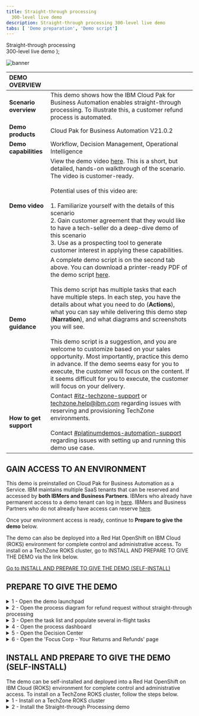 ---
title: Straight-through processing
  300-level live demo
description: Straight-through processing 300-level live demo
tabs: [ 'Demo preparation', 'Demo script']
---

  <span>
    Straight-through processing <br/> 300-level live demo
  </span> );

![banner](./images/BA_STP_300_Prep_GitHub_banner_8-3-21_short.jpg)
<span id="place1"></span>

| DEMO OVERVIEW |  |
| :--- | :--- |
| **Scenario overview** | This demo shows how the IBM Cloud Pak for Business Automation enables straight-through processing. To illustrate this, a customer refund process is automated. |
| **Demo products** | Cloud Pak for Business Automation V21.0.2 |
| **Demo capabilities** | Workflow, Decision Management, Operational Intelligence |
| **Demo video** | View the demo video <a href="https://ibm.ent.box.com/s/4yskrkefl1ssjxjmxx3kln87z5on4thx" target="_blank" rel="noreferrer">here</a>. This is a short, but detailed, hands-on walkthrough of the scenario. The video is customer-ready.<br/><br/>Potential uses of this video are:<br/><br/>1. Familiarize yourself with the details of this scenario <br/>2. Gain customer agreement that they would like to have a tech-seller do a deep-dive demo of this scenario <br/>3. Use as a prospecting tool to generate customer interest in applying these capabilities. |
| **Demo guidance** | A complete demo script is on the second tab above. You can download a printer-ready PDF of the demo script <a href="./300-BA-STP-Demo-Script.pdf" target="_blank" rel="noreferrer">here</a>. <br/><br/> This demo script has multiple tasks that each have multiple steps. In each step, you have the details about what you need to do (**Actions**), what you can say while delivering this demo step (**Narration**), and what diagrams and screenshots you will see. <br/><br/> This demo script is a suggestion, and you are welcome to customize based on your sales opportunity. Most importantly, practice this demo in advance. If the demo seems easy for you to execute, the customer will focus on the content. If it seems difficult for you to execute, the customer will focus on your delivery. |
| **How to get support** | Contact <a href="https://ibm-cloud.slack.com/archives/C0124J683GW" target="_blank" rel="noreferrer">#itz-techzone-support</a> or <a href="mailto:techzone.help@ibm.com">techzone.help@ibm.com</a> regarding issues with reserving and provisioning TechZone environments. <br/><br/> Contact <a href="https://ibm-cloud.slack.com/archives/C0216F39ACU" target="_blank" rel="noreferrer">#platinumdemos-automation-support</a> regarding issues with setting up and running this demo use case. |

## **GAIN ACCESS TO AN ENVIRONMENT**

This demo is preinstalled on Cloud Pak for Business Automation as a Service. IBM maintains multiple SaaS tenants that can be reserved and accessed by **both IBMers and Business Partners**. IBMers who already have permanent access to a demo tenant can log in <a href="https://www.automationcloud.ibm.com/" target="_blank" rel="noreferrer">here</a>. IBMers and Business Partners who do not already have access can reserve <a href="https://techzone.ibm.com/collection/5fdfcf8b99cf35001ee4954d" target="_blank" rel="noreferrer">here</a>.

Once your environment access is ready, continue to **Prepare to give the demo** below.

<InlineNotification>
The demo can also be deployed into a Red Hat OpenShift on IBM Cloud (ROKS) environment for complete control and administrative access. To install on a TechZone ROKS cluster, go to INSTALL AND PREPARE TO GIVE THE DEMO via the link below.</InlineNotification>

[Go to INSTALL AND PREPARE TO GIVE THE DEMO (SELF-INSTALL)](#selfinstall)

## **PREPARE TO GIVE THE DEMO**

<details>

<summary>1 - Open the demo launchpad </summary>
<br/>

The Refund Request Demo Launchpad is used to open all the user interfaces used in the demo.

Access your IBM Cloud Pak for Business Automation as a Service tenant <a href="https://www.automationcloud.ibm.com/" target="_blank" rel="noreferrer">here</a>.<br/><br/>

1.1&ensp;&thinsp;&ensp;&thinsp;&ensp;&thinsp;&ensp;&thinsp;&ensp;&thinsp;&ensp;&thinsp;Enter your email address and log in to IBM Cloud Pak for Business Automation as a Service. <br/><br/><img src="https://raw.githubusercontent.com/ibm-garage-tsa/platinum-demos/master/src/pages/300-business-automation/images/Stu_1.1.png" width="800" /><br/>

1.2&ensp;&thinsp;&ensp;&thinsp;&ensp;&thinsp;&ensp;&thinsp;&ensp;&thinsp;&ensp;&thinsp;Click the dropdown menu in the top left corner of the screen. <br/><br/><img src="https://raw.githubusercontent.com/ibm-garage-tsa/platinum-demos/master/src/pages/300-business-automation/images/Stu_1.1.1_tech_seller.png" width="800" /><br/>

1.3&ensp;&thinsp;&ensp;&thinsp;&ensp;&thinsp;&ensp;&thinsp;&ensp;&thinsp;&ensp;&thinsp;Click **Development** on the left-hand side, and click **Production** to switch to that environment. <br/><br/><img src="https://raw.githubusercontent.com/ibm-garage-tsa/platinum-demos/master/src/pages/300-business-automation/images/Stu_1.1.2_tech_seller.png" width="800" /><br/>

1.4&ensp;&thinsp;&ensp;&thinsp;&ensp;&thinsp;&ensp;&thinsp;&ensp;&thinsp;&ensp;&thinsp;On the left-hand side, click **Run**.<br/><br/><img src="https://raw.githubusercontent.com/ibm-garage-tsa/platinum-demos/master/src/pages/300-business-automation/images/Stu_1.1.3_tech_seller.png" width="800" /><br/>

1.5&ensp;&thinsp;&ensp;&thinsp;&ensp;&thinsp;&ensp;&thinsp;&ensp;&thinsp;&ensp;&thinsp;Click **Business Automation Apps**.

<br/>

<img src="https://raw.githubusercontent.com/ibm-garage-tsa/platinum-demos/master/src/pages/300-business-automation/images/Stu_1.2.png" width="800" />

1.6&ensp;&thinsp;&ensp;&thinsp;&ensp;&thinsp;&ensp;&thinsp;&ensp;&thinsp;&ensp;&thinsp;Click the **Refund Request** tile.

<br/>

<img src="https://raw.githubusercontent.com/ibm-garage-tsa/platinum-demos/master/src/pages/300-business-automation/images/Stu_1.3.png" width="800" />

The demo launchpad should now appear.

<br/>

<img src="https://raw.githubusercontent.com/ibm-garage-tsa/platinum-demos/master/src/pages/300-business-automation/images/Stu_1.4.png" width="800" /><br/>

**[Go to top](#place1)**

</details>

<details>

<summary>2 - Open the process diagram for refund request without straight-through processing</summary>
<br/>

You will use Process Designer to open the **Refund Request without STP** process diagram.
<br/>

2.1&ensp;&thinsp;&ensp;&thinsp;&ensp;&thinsp;&ensp;&thinsp;&ensp;&thinsp;&ensp;&thinsp;First, click **Hector, the Process Analyst** and copy the automatically-generated URL, then paste it to a new browser tab to open Workflow Center.<br/><br/>

<img src="https://raw.githubusercontent.com/ibm-garage-tsa/platinum-demos/master/src/pages/300-business-automation/images/2.1.Saas.png" width="800" /><br/>

2.2&ensp;&thinsp;&ensp;&thinsp;&ensp;&thinsp;&ensp;&thinsp;&ensp;&thinsp;&ensp;&thinsp;Next, click the **Process apps** tile.<br/><br/>

<img src="https://raw.githubusercontent.com/ibm-garage-tsa/platinum-demos/master/src/pages/300-business-automation/images/2.2.Saas.png" width="800" /><br/>

2.3&ensp;&thinsp;&ensp;&thinsp;&ensp;&thinsp;&ensp;&thinsp;&ensp;&thinsp;&ensp;&thinsp;Next, click the **Refund Request** title of the corresponding tile.<br/><br/>

<img src="https://raw.githubusercontent.com/ibm-garage-tsa/platinum-demos/master/src/pages/300-business-automation/images/Stu_2.3.png" width="800" /><br/>

2.4&ensp;&thinsp;&ensp;&thinsp;&ensp;&thinsp;&ensp;&thinsp;&ensp;&thinsp;&ensp;&thinsp;Inside the process app, click **Processes**, and then click **Refund Request without STP**.<br/><br/>

<img src="https://raw.githubusercontent.com/ibm-garage-tsa/platinum-demos/master/src/pages/300-business-automation/images/Stu_3.6.png" width="800" /><br/>

The **Refund Request without STP** process diagram will open.

<br/>

<InlineNotification>
NOTE: This will be the tab to display when you start the demo.
</InlineNotification><br/>

<img src="https://raw.githubusercontent.com/ibm-garage-tsa/platinum-demos/master/src/pages/300-business-automation/images/Stu_3.7.png" width="800" /><br/>

**[Go to top](#place1)**

</details>

<details>

<summary>3 - Open the task list and populate several in-flight tasks</summary>

<br/>

In this step, you will open the task list view in a new tab and populate some in-flight process instances so there are tasks in the inbox.
<br/>

<InlineNotification>
NOTE: The tasks will be automatically deleted after 12 hours to keep things clean for other users.
</InlineNotification><br/>

3.1&ensp;&thinsp;&ensp;&thinsp;&ensp;&thinsp;&ensp;&thinsp;&ensp;&thinsp;&ensp;&thinsp;Go to the Refund Request Demo Launchpad (pictured below) and click **Sam, the Refund Investigator**.

<br/>

<img src="https://raw.githubusercontent.com/ibm-garage-tsa/platinum-demos/master/src/pages/300-business-automation/images/one.png" width="800" /><br/>

3.2&ensp;&thinsp;&ensp;&thinsp;&ensp;&thinsp;&ensp;&thinsp;&ensp;&thinsp;&ensp;&thinsp;Copy the automatically-generated URL for **Process Portal** (Navigator Work Dashboard is not supported for process creation), then paste it to a new browser tab.

<br/>

<img src="https://raw.githubusercontent.com/ibm-garage-tsa/platinum-demos/master/src/pages/300-business-automation/images/two.png" width="800" /><br/>

3.3&ensp;&thinsp;&ensp;&thinsp;&ensp;&thinsp;&ensp;&thinsp;&ensp;&thinsp;&ensp;&thinsp;Under **Launch**, click **Refund Request** three times to generate a few new processes.<br/><br/>

<img src="https://raw.githubusercontent.com/ibm-garage-tsa/platinum-demos/master/src/pages/300-business-automation/images/three.png" width="800" /><br/>

3.4&ensp;&thinsp;&ensp;&thinsp;&ensp;&thinsp;&ensp;&thinsp;&ensp;&thinsp;&ensp;&thinsp;Three new tasks should appear in the **Work** inbox.

<br/>

<img src="https://raw.githubusercontent.com/ibm-garage-tsa/platinum-demos/master/src/pages/300-business-automation/images/four.png" width="800" /><br/>

3.5&ensp;&thinsp;&ensp;&thinsp;&ensp;&thinsp;&ensp;&thinsp;&ensp;&thinsp;&ensp;&thinsp;Leave this tab open for the demo. If you prefer Navigator you can close it, go back and use the automatically-generated URL to open Navigator and then Navigate to the Work Dashboard.

<br/>

**[Go to top](#place1)**

</details>

<details>

<summary>4 - Open the process dashboard</summary>
<br/>

In this step, you will you will open the **Refund Request dashboard** in a new tab.<br/><br/>

4.1&ensp;&thinsp;&ensp;&thinsp;&ensp;&thinsp;&ensp;&thinsp;&ensp;&thinsp;&ensp;&thinsp;Go to the Refund Request Demo Launchpad (pictured below), and click **Tom, the Business Analyst**.
<br/>

<img src="https://raw.githubusercontent.com/ibm-garage-tsa/platinum-demos/master/src/pages/300-business-automation/images/Stu_5.1.png" width="800" /><br/>

4.2&ensp;&thinsp;&ensp;&thinsp;&ensp;&thinsp;&ensp;&thinsp;&ensp;&thinsp;&ensp;&thinsp;Business Performance Center will open in a new tab. Click the **Refund Request (RR) - Week 1** dashboard.<br/><br/>

<img src="https://raw.githubusercontent.com/ibm-garage-tsa/platinum-demos/master/src/pages/300-business-automation/images/Stu_5.2.png" width="800" /><br/>

4.3&ensp;&thinsp;&ensp;&thinsp;&ensp;&thinsp;&ensp;&thinsp;&ensp;&thinsp;&ensp;&thinsp;The **Refund Request (RR) - Week 1** dashboard will open.<br/><br/>

<img src="https://raw.githubusercontent.com/ibm-garage-tsa/platinum-demos/master/src/pages/300-business-automation/images/Stu_5.3.png" width="800" />

**[Go to top](#place1)**

</details>

<details>

<summary>5 - Open the Decision Center</summary>

<br/>

In this step, you will open **Decision Center** in a new tab.<br/><br/>

5.1&ensp;&thinsp;&ensp;&thinsp;&ensp;&thinsp;&ensp;&thinsp;&ensp;&thinsp;&ensp;&thinsp;Go to the Refund Request Demo Launchpad, and click **Emma, the Rules Manager**.

<br/>

<img src="https://raw.githubusercontent.com/ibm-garage-tsa/platinum-demos/master/src/pages/300-business-automation/images/Stu_6.1.png" width="800" /><br/>

5.2&ensp;&thinsp;&ensp;&thinsp;&ensp;&thinsp;&ensp;&thinsp;&ensp;&thinsp;&ensp;&thinsp;**Decision Center** will open in a new tab.<br/><br/>

5.3&ensp;&thinsp;&ensp;&thinsp;&ensp;&thinsp;&ensp;&thinsp;&ensp;&thinsp;&ensp;&thinsp;If asked to log in, use the default `odmAdmin`/`odmAdmin` username and password.<br/><br/>

<InlineNotification>
NOTE: The list of decision services will be different depending on your environment and permissions.
</InlineNotification>

<img src="https://raw.githubusercontent.com/ibm-garage-tsa/platinum-demos/master/src/pages/300-business-automation/images/DecisionCenter.png" width="800" /><br/>

**[Go to top](#place1)**

</details>

<details>

<summary>6 - Open the 'Focus Corp - Your Returns and Refunds' page</summary>
<br/>

In this step, you will open the **Focus Corp - Your Returns and Refunds** page in a new tab. This is where you will demonstrate how to submit refund requests as a customer.<br/><br/>

6.1&ensp;&thinsp;&ensp;&thinsp;&ensp;&thinsp;&ensp;&thinsp;&ensp;&thinsp;&ensp;&thinsp;Go to the Refund Request Demo Launchpad, and click **Anna, the Customer**.

<br/>

<img src="https://raw.githubusercontent.com/ibm-garage-tsa/platinum-demos/master/src/pages/300-business-automation/images/Stu_7.1.png" width="800" /><br/>

6.2&ensp;&thinsp;&ensp;&thinsp;&ensp;&thinsp;&ensp;&thinsp;&ensp;&thinsp;&ensp;&thinsp;The **Focus Corp - Your Returns and Refunds** page will open. <br/><br/>

<img src="https://raw.githubusercontent.com/ibm-garage-tsa/platinum-demos/master/src/pages/300-business-automation/images/Stu_7.2.png" width="800" /><br/>

**[Go to top](#place1)**

</details>

## **INSTALL AND PREPARE TO GIVE THE DEMO (SELF-INSTALL)**

<span id="selfinstall"></span>

<InlineNotification>
The demo can be self-installed and deployed into a Red Hat OpenShift on IBM Cloud (ROKS) environment for complete control and administrative access. To install on a TechZone ROKS cluster, follow the steps below.</InlineNotification>

<details>

<summary>1 - Install on a TechZone ROKS cluster</summary>

<br/>

<details>

<summary>&ensp;&thinsp;&ensp;&thinsp;&ensp;&thinsp;&ensp;&thinsp;&ensp;&thinsp;&ensp;&thinsp;1.1 - Reserve an environment on TechZone</summary>

<br/>

a. To reserve a preinstalled Cloud Pak for Business Automation (CP4BA) V21.0.2 on Red Hat OpenShift, go <a href="https://techzone.ibm.com/my/reservations/create/615dcbbc7ed3c6001edaa865" target="_blank" rel="noreferrer">here</a> and complete the form.

<br/>

Alternatively, you can install the demo into your own cluster. You will need your own OpenShift-based cluster with the CP4BA V21.0.2 installed and configured with access to all the required user interfaces.

<br/>

<InlineNotification>
SUGGESTION: When selecting your data center location, use one with the lowest storage % available, even if this is further from your location.</InlineNotification>

b. Submit and wait for your cluster to be ready.

<br/>

<InlineNotification>
NOTE: If your reservation submission fails with an error, try a second time. If it fails again, wait 30 minutes and check the <a href="https://techzone.ibm.com/my/reservations" target="_blank" rel="noreferrer">my reservations page</a> to see if the reservation was successful before you try again. For support and errors in Technology Zone, contact <a href="https://ibm-cloud.slack.com/archives/C0124J683GW" target="_blank" rel="noreferrer">#itz-techzone-support</a> or <a href="mailto:techzone.help@ibm.com">techzone.help@ibm.com</a>.
</InlineNotification>

Once your environment is ready, continue to the next step.

<br/>

**[Go to top](#place1)**

<br/>

</details>

<br/>

<details>

<summary>&ensp;&thinsp;&ensp;&thinsp;&ensp;&thinsp;&ensp;&thinsp;&ensp;&thinsp;&ensp;&thinsp;1.2 - Validate your cluster</summary>

<br/>

While you may see your environment through the IBM Cloud web console within a few minutes, the operator will typically take 4 to 8 hours to complete the installation of CP4BA.

<br/>

<InlineNotification>Cluster readiness expectations: Demo Pattern Preinstalled Clusters may be accessible via the IBM Cloud web console and OpenShift web console in 20-60 minutes but the operator will still be deploying your CP4BA installation for at least 4 hours and generally not more than 8 hours.</InlineNotification>

For issues with any of the steps below, go to the Troubleshooting page (<a href="https://github.ibm.com/jgoodhue/cp4ba-roks-install/blob/master/Additional-files/troubleshooting-cluster.md" target="_blank" rel="noreferrer">IBMers</a> or <a href="https://ibm.box.com/s/0tixffd951qg84r28qgb8q1hz2bodinj" target="_blank" rel="noreferrer">Partners</a>).

<br/>

To know when your cluster is ready:

<br/>

a. First, wait for an email with a subject ending with "is ready" within 20-60 minutes. If you do not receive an email or to check on status, go to IBM Technology Zone's <a href="https://techzone.ibm.com/my/reservations" target="_blank" rel="noreferrer">my reservations page</a>.

<br/>

b. Next, use the email with a subject ending with "is ready" and click to open the console. You may also use the IBM Technology Zone's <a href="https://techzone.ibm.com/my/reservations" target="_blank" rel="noreferrer">my reservations page</a> to retrieve the link.

<br/>

c. On the IBM Cloud web console cluster page, check to be sure the status shows Normal with a green check and an Ingress subdomain exists.

<br/>

d. Click the **OpenShift web console** button in the upper right.

<br/>

e. The last task within the operator is to generate a config map named `icp4adeploy-cp4ba-access-info`, which you can access in the OpenShift web console under **Workloads -> Config Maps** or via the CLI. If this config map exists, then CP4BA should be ready. The `icp4adeploy-cp4ba-access-info` config map provides all the required urls and login information needed to install and run the demonstration.

<br/>

<InlineNotification>
NOTE: It is not recommended to change the password of cp4admin. Instead, create a new admin user if this is required.
</InlineNotification>

**[Go to top](#place1)**

</details>

<br/>

<details>

<summary>&ensp;&thinsp;&ensp;&thinsp;&ensp;&thinsp;&ensp;&thinsp;&ensp;&thinsp;&ensp;&thinsp;1.3 - Set up ROKS ingress</summary>

<br/>

OpenShift environments based on the demo pattern and running on IBM Red Hat OpenShift on IBM Cloud (ROKS) will not have any trusted ingress or certificates for Cloud Pak for Business Automation routes and services. This means that workflows (such as those running in Workflow Authoring in Business Automation Studio) will not be able to successfully connect to Operational Decision Manager (ODM) services.

<br/>

The following is needed to ensure ODM is trusted by browsers and by Workflow Authoring (additional networking configurations may also be supported but have not been tested). Some of the following steps require the OpenShift command-line interface (the `oc` command) and cannot be done in the web console.

<br/>

Go <a href="https://docs.openshift.com/container-platform/4.7/cli_reference/openshift_cli/getting-started-cli.html" target="_blank" rel="noreferrer">here</a> to install the OpenShift command-line interface before continuing.

<br/>

a. If not still open, click the **OpenShift web console** button in the upper right of your ROKS cluster page in IBM Cloud web console.

<br/>

b. Navigate to **Home -> Projects ->** `openshift-ingress`.

<br/>

c. Navigate to **Workloads -> Secrets** and locate the secret with the name equal to your cluster hostname (such as `itzroks-0600004t7y-ycnqs-4b4a324f027aea19c5cbc0c3275c4656-0000.us-south.containers.appdomain.cloud` or `ibmcloud-roks-83eow-4b4a324f027aea19c5cbc0c3275c4656-0000`).

<br/>

d. Extract/copy `tls.key` and save to a new file using a text editor without any special formatting (be careful not to type any other character in the file).

<br/>

e. Repeat for `tls.crt` in a second new file.

<br/>

f. Access the CLI at the upper right of the web console by clicking **IBM# -> Copy Login Command**.

<br/>

g. Click **Display token** and copy the line under **Log in with this token**.

<br/>

h. Paste it into a terminal where the `oc` CLI is installed and execute.

<br/>

i. Run the following command: `oc project dtecp4ba` (or the name of your own project/namespace).

<br/>

j. Run the following command where `tls.crt` and `tls.key` are the names of the files you created above: `oc create secret tls cp4a-wildcard --cert tls.crt --key tls.key`.

<br/>

k. Back in the OpenShift web console, navigate to **Operators -> Installed Operators -> IBM Cloud Pak for Business Automation -> CP4BA Deployment tab ->** `icp4adeploy` -> **YAML** tab (or if not using OLM, Administration -> Custom Resource Definitions -> ICP4ACluster -> Instances tab -> icp4adeploy -> YAML tab).

<br/>

l. Carefully search for the `shared_configuration` section.

<br/>

m. Carefully add a new line below `shared_configuration` and indent two spaces.

<br/>

n. Carefully enter the following: `external_tls_certificate_secret: cp4a-wildcard`.

<br/>

o. Click **Save**.

<br/>

p. Wait for the operator to reconcile the CR which normally requires 30-120 minutes.

<br/>

q. Verify the configuration is effective by navigating to an ODM route in a new browser tab (such as `https://odm-decisionserverconsole-<namespace>.<cluster>.<region>.containers.appdomain.cloud`) and ensure it shows as secure with a trusted certificate (most browsers show a lock icon to the left of the URL).

<br/>

**[Go to top](#place1)**

</details>

<br/>

<details>

<summary>&ensp;&thinsp;&ensp;&thinsp;&ensp;&thinsp;&ensp;&thinsp;&ensp;&thinsp;&ensp;&thinsp;1.4 - Log in to Cloud Pak for Business Automation</summary>

<br/>

All the URLs and user and password information you need will be present in the `icp4adeploy-cp4ba-access-info` config map which you can access in the OCP web console under **Workloads -> Config Maps** or via the CLI. When you navigate to an interface and need to log in, use Enterprise LDAP and cp4admin.

<br/>

<InlineNotification>
NOTE: Be sure to carefully follow the instructions in each section of the config map and open each of the mentioned URLs in your browser to accept the self-signed certificates or you will receive errors.
</InlineNotification>

**[Go to top](#place1)**

</details>

</details>



<details>

<summary>2 - Install the Straight-through Processing demo</summary>

<br/>

<details>

<summary>&ensp;&thinsp;&ensp;&thinsp;&ensp;&thinsp;&ensp;&thinsp;&ensp;&thinsp;&ensp;&thinsp;2. 1 - Deploy Operational Decision Manager artifacts</summary>

<br/>

a. Download these two files:<br/><br/><a href="https://github.com/ibm-cloud-architecture/dba-refund-request/raw/master/decision/Refund%20Processing%20%5Bmain%5D%202021.08.20_01_ocp-demo-2102.zip" target="_blank" rel="noreferrer">Refund processing - main branch</a><br/><a href="https://github.com/ibm-cloud-architecture/dba-refund-request/raw/master/decision/Refund%20Processing%20%5BReduce%20Manual%20Processing%5D%202021.08.20_01_ocp-demo-2102.zip" target="_blank" rel="noreferrer">Refund processing - reduce manual processing branch</a>

<br/>

b. Log in to the Decision Center Business console URL.

<br/>

c. On **Library**, click the import icon.

<br/>

d. Choose and upload `Refund Processing [main] YYYY.MM.DD_XX.zip`.

<br/>

e. Open the **main** branch, click **Deployments** and deploy to your Rule Execution Server as V1.0 (adjust the server within the deployment configuration as required).

<br/>

f. Return to the branch list and click the plus sign to create a new branch based on **main** named `Reduce Manual Processing`.

<br/>

g. Import `Refund Processing [Reduce Manual Processing] YYYY.MM.DD_XX.zip` to the new branch and choose to **replace the existing elements**.<br/><br/>h. Deploy the new branch to Rule Execution Server as V1.1.

<br/>

**[Go to top](#place1)**

</details>

<br/>

<details>

<summary>&ensp;&thinsp;&ensp;&thinsp;&ensp;&thinsp;&ensp;&thinsp;&ensp;&thinsp;&ensp;&thinsp;2.2 - Deploy Business Automation Workflow artifacts</summary>

<br/>

a. Download this file: <a href="https://github.com/ibm-cloud-architecture/dba-refund-request/raw/master/workflow/Refund_Request%20-%202021.07.24_04.twx" target="_blank" rel="noreferrer">Refund Request process app</a>

<br/>

b. Log in to Workflow Authoring via the Business Automation Studio URL and navigate to **Business automations -> Workflows**.

<br/>

c. Import `Refund_Request - YYYY.MM.DD_XX.twx`.

<br/>

d. Open the **Refund Request** process app / project and navigate to **Process App Settings -> Servers**.

<br/>

e. Edit the settings for hostname and authentication. The hostname will be the ODM Decision Server Console URL (from the `odm-access-info` section of the `icp4adeploy-cp4ba-access-info` config map) with no `https://` at the beginning. The port is left blank. Set the user name and password to the default administrator credentials specified in the config map (`odmAdmin`/`odmAdmin`).

<br/>

f. Open the **BAI Generators** team, and add an appropriate user to the team (for example, `cp4admin`).

<br/>

g. Create a new snapshot of the process application / project.

<br/>

h. No installation of the snapshot is needed unless you setup multiple runtime environments for workflow. (The default setup for the Tech Zone environment has only one workflow environment, so there is no need to deploy.)

<br/>

**[Go to top](#place1)**

</details>

<br/>

<details>

<summary>&ensp;&thinsp;&ensp;&thinsp;&ensp;&thinsp;&ensp;&thinsp;&ensp;&thinsp;&ensp;&thinsp;2.3 - Set up Business Automation Insights (BAI) data</summary>

<br/>

a. Log in to the Workplace URL with the user specified in the above **BAI Generators** team.<br/><br/>b. Click to start **Generate Week 1 BAI Data RR v2**, and wait for the feedback that the process has started.<br/><br/>c. Do the same for **Generate Week 2 BAI Data RR v2**.

<br/>

**[Go to top](#place1)**

</details>

<br/>

<details>

<summary>&ensp;&thinsp;&ensp;&thinsp;&ensp;&thinsp;&ensp;&thinsp;&ensp;&thinsp;&ensp;&thinsp;2.4 - Deploy Business Performance Center artifacts</summary>

<br/>

a. Download these two files:<br/><br/><a href="https://github.com/ibm-cloud-architecture/dba-refund-request/blob/master/insights/Refund%20Request%20(RR)%20-%20Week%201%20-%202021.05.10_01.json" target="_blank" rel="noreferrer">Refund Request Week 1</a><br/><a href="https://github.com/ibm-cloud-architecture/dba-refund-request/blob/master/insights/Refund%20Request%20(RR)%20-%20Week%202%20-%202021.05.10_01.json" target="_blank" rel="noreferrer">Refund Request Week 2</a>

<br/>

b. Log in to the Business Performance Center URL.

<br/>

c. Import two dashboards using `RefundRequest (RR) – Week 1 - YYYY.MM.DD_XX.json` and `RefundRequest (RR) – Week 2 - YYYY.MM.DD_XX.json`.

<br/>

d. Click the pencil icon at the top of the dashboard and adjust the monitoring sources to the deployed workflow snapshot.

<br/>

e. Fix any charts that do not have data with the most likely error requiring a selection of `decimal (data > TG2 > pTime) – (float)` in the **Data item** field which must sometimes be selected after the monitoring source is changed.

<br/>

**[Go to top](#place1)**

</details>

<br/>

<details>

<summary>&ensp;&thinsp;&ensp;&thinsp;&ensp;&thinsp;&ensp;&thinsp;&ensp;&thinsp;&ensp;&thinsp;2.5 - Deploy Business Automation Studio artifacts</summary>

<br/>

a. Download this file: <a href="https://github.com/ibm-cloud-architecture/dba-refund-request/blob/master/app/Refund_Request%20-%20App%20-%202021.08.08_06_ocp-demo-2102.twx" target="_blank" rel="noreferrer">Refund Request App</a>

<br/>

b. Publish the workflow project's snapshot in Business Automation Studio to make the automation services available to applications.

<br/>

c. Import the Refund Request application in **Business applications** using `RefundRequest (RR) – App - YYYY.MM.DD_XX.twx`.

<br/>

d. Create a new snapshot if needed and export the application as a ZIP.

<br/>

**[Go to top](#place1)**

</details>

<br/>

<details>

<summary>&ensp;&thinsp;&ensp;&thinsp;&ensp;&thinsp;&ensp;&thinsp;&ensp;&thinsp;&ensp;&thinsp;2.6 - Deploy Business Automation Navigator artifacts</summary>

<br/>

a. Log in to the Business Automation Navigator’s admin desktop. You will need to add `?desktop=appDesktop1` to the end of the Navigator URL from the config map.

<br/>

b. Click **Connections** on the left, edit the Application Engine connection (generally named **APPENGO**) and click **Connect**.

<br/>

c. Import the application ZIP file exported earlier.

<br/>

d. Edit the details of the application and add `#AUTHENTICATED-USERS` to make the app available to everyone.

<br/>

e. Edit the desktop of your choice (generally `appDesktop1`) and on the **Layout** tab, select the application's name.

<br/>

**[Go to top](#place1)**

</details>

<br/>

<details>

<summary>&ensp;&thinsp;&ensp;&thinsp;&ensp;&thinsp;&ensp;&thinsp;&ensp;&thinsp;&ensp;&thinsp;2.7 - Open the demo launchpad</summary>

<br/>

Follow these steps for a self-installed environment. The Refund Request Demo Launchpad is used to open all the user interfaces used in the demo.

<br/>

a. Open the **Navigator** URL.

<br/>

<InlineNotification>
If you need the URL, open the OCP web console under Workloads -> Config Maps. Locate the `icp4adeploy-cp4ba-access-info` config map. Then, go to the Navigator section of the config map to find the URL and add `?desktop=appDesktop1` at the end for the correct desktop.
</InlineNotification>

b. Click the **Refund Request** tile.

<br/>

<img src="https://raw.githubusercontent.com/ibm-garage-tsa/platinum-demos/master/src/pages/300-business-automation/images/Stu_2.1.png" width="800" /><br/>

The demo launchpad should now appear.<br/><br/>

<img src="https://raw.githubusercontent.com/ibm-garage-tsa/platinum-demos/master/src/pages/300-business-automation/images/Stu_2.2.png" width="800" /><br/>

**[Go to top](#place1)**

</details>

<br/>

<details>

<summary>&ensp;&thinsp;&ensp;&thinsp;&ensp;&thinsp;&ensp;&thinsp;&ensp;&thinsp;&ensp;&thinsp;2.8 - Open the Refund Request without STP process diagram </summary>

<br/>

You will use Workflow Authoring to open the **Refund Request without STP** (Straight-through Processing) process diagram.

<br/>

a. Click **Hector, the Process Analyst** and copy the automatically-generated URL, then paste it to a new browser tab to open Business Automation Studio.<br/><br/>

<img src="https://raw.githubusercontent.com/ibm-garage-tsa/platinum-demos/master/src/pages/300-business-automation/images/Stu_3.2.png" width="800" /><br/>

b. From the top left menu, click **Design** and then **Business automations**.<br/><br/>

<img src="https://raw.githubusercontent.com/ibm-garage-tsa/platinum-demos/master/src/pages/300-business-automation/images/Stu_3.3.png" width="800" />

<br/>

c. From the **Business automations** page, click **Workflow**.<br/><br/>

<img src="https://raw.githubusercontent.com/ibm-garage-tsa/platinum-demos/master/src/pages/300-business-automation/images/Stu_3.4.png" width="800" />

<br/>

d. Within the **Refund Request** tile, click **Open**.<br/><br/>

<img src="https://raw.githubusercontent.com/ibm-garage-tsa/platinum-demos/master/src/pages/300-business-automation/images/Stu_3.5.png" width="800" />

<br/>

e. Inside the process app, click **Processes**, and then click **Refund Request without STP**.<br/><br/>

<img src="https://raw.githubusercontent.com/ibm-garage-tsa/platinum-demos/master/src/pages/300-business-automation/images/Stu_3.6.png" width="800" />

<br/>

The **Refund Request without STP** process diagram will open.

<br/>

<InlineNotification>
NOTE: This will be the tab to display when you start the demo.
</InlineNotification>

<img src="https://raw.githubusercontent.com/ibm-garage-tsa/platinum-demos/master/src/pages/300-business-automation/images/Stu_3.7.png" width="800" /><br/>

**[Go to top](#place1)**

</details>

<br/>

<details>

<summary>&ensp;&thinsp;&ensp;&thinsp;&ensp;&thinsp;&ensp;&thinsp;&ensp;&thinsp;&ensp;&thinsp;2.9 - Open the task list and populate several in-flight tasks</summary>

<br/>

In this step, you will open the task list view in a new tab and populate some in-flight process instances so there are tasks in the inbox.

<br/>

<InlineNotification>
NOTE: The tasks will be automatically deleted after 12 hours to keep things clean for other users.
</InlineNotification>

a. Go to the Refund Request Demo Launchpad (pictured below), and click **Sam, the Refund Investigator**.<br/><br/>

<img src="https://raw.githubusercontent.com/ibm-garage-tsa/platinum-demos/master/src/pages/300-business-automation/images/Stu_4.1.png" width="800" />

<br/>

b. **Workplace** will open in a new tab.<br/><br/>

<img src="https://raw.githubusercontent.com/ibm-garage-tsa/platinum-demos/master/src/pages/300-business-automation/images/New Stu 4.4.1 Self Install.png" width="800" />

<br/>

c. Click the **Start Workflow** button. <br/><br/>

<img src="https://raw.githubusercontent.com/ibm-garage-tsa/platinum-demos/master/src/pages/300-business-automation/images/Stu_4.4.1_Self_Install.png" width="800" />

<br/>

d. Click the **Request Refund** tile (may need to scroll down). Click **Tip**, then click **Launch**. <br/><br/>

<img src="https://raw.githubusercontent.com/ibm-garage-tsa/platinum-demos/master/src/pages/300-business-automation/images/Stu_4.4.2_Self_Install.png" width="800" />

<br/>

e. Repeat **two more times** to generate three tasks.
f. Click the **Start Workflow** button again and click the **Quote Exception** tile (may need to scroll down).<br/><br/>

<img src="https://raw.githubusercontent.com/ibm-garage-tsa/platinum-demos/master/src/pages/300-business-automation/images/Stu_4.4.1_Self Install_crop.png" width="800" />

<br/>

g. Click **Tip**, then click **Launch**. <br/><br/>

<img src="https://raw.githubusercontent.com/ibm-garage-tsa/platinum-demos/master/src/pages/300-business-automation/images/Stu_4.4.3_Self_install.png" width="800" />

<br/>

h. Repeat **one more time** to generate two tasks. You should now see (at least) five tasks in the task inbox.<br/><br/>

<img src="https://raw.githubusercontent.com/ibm-garage-tsa/platinum-demos/master/src/pages/300-business-automation/images/Stu_4.4.4_Self_install.png" width="800" />

**[Go to top](#place1)**

</details>

<br/>

**[Go to top](#place1)**

</details>
